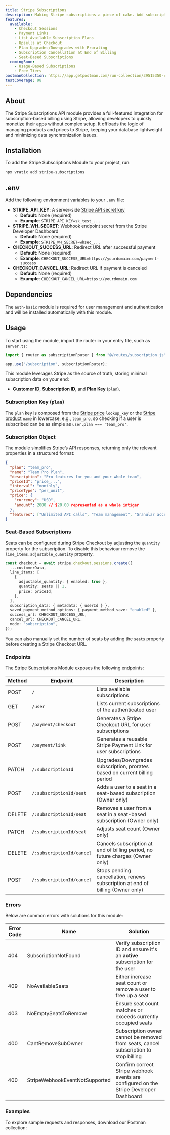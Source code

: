 ```yaml
---
title: Stripe Subscriptions
description: Making Stripe subscriptions a piece of cake. Add subscription billing to your app within minutes
features:
  available:
    - Checkout Sessions
    - Payment Links
    - List Available Subscription Plans
    - Upsells at Checkout
    - Plan Upgrades/Downgrades with Prorating
    - Subscription Cancellation at End of Billing
    - Seat-Based Subscriptions
  comingSoon:
    - Usage-Based Subscriptions
    - Free Tiers
postmanCollection: https://app.getpostman.com/run-collection/39515350-cd2bdb24-9802-4392-811b-ff743b769305?action=collection%2Ffork&source=rip_markdown&collection-url=entityId%3D39515350-cd2bdb24-9802-4392-811b-ff743b769305%26entityType%3Dcollection%26workspaceId%3D36bf5973-695a-44e0-889e-bba83a364391
testCoverage: 98
---
```


## About

The Stripe Subscriptions API module provides a full-featured integration for subscription-based billing using Stripe, allowing developers to quickly monetize their apps without complex setup.
It offloads the logic of managing products and prices to Stripe, keeping your database lightweight and minimizing data synchronization issues.

## Installation

To add the Stripe Subscriptions Module to your project, run:

```bash
npx vratix add stripe-subscriptions
```

## .env

Add the following environment variables to your `.env` file:

- **STRIPE_API_KEY**: A server-side [Stripe API secret key](https://docs.stripe.com/keys)
  - **Default**: None (required)
  - **Example**: `STRIPE_API_KEY=sk_test_...`
- **STRIPE_WH_SECRET**: Webhook endpoint secret from the Stripe Developer Dashboard
  - **Default**: None (required)
  - **Example**: `STRIPE_WH_SECRET=whsec_...`
- **CHECKOUT_SUCCESS_URL**: Redirect URL after successful payment
  - **Default**: None (required)
  - **Example**: `CHECKOUT_SUCCESS_URL=https://yourdomain.com/payment-success`
- **CHECKOUT_CANCEL_URL**: Redirect URL if payment is canceled
  - **Default**: None (required)
  - **Example**: `CHECKOUT_CANCEL_URL=https://yourdomain.com`

## Dependencies

The `auth-basic` module is required for user management and authentication and will be installed automatically with this module.

## Usage

To start using the module, import the router in your entry file, such as `server.ts`:

```typescript server.ts
import { router as subscriptionRouter } from "@/routes/subscription.js";

app.use("/subscription", subscriptionRouter);
```

This module leverages Stripe as the source of truth, storing minimal subscription data on your end:

- **Customer ID**, **Subscription ID**, and **Plan Key** (`plan`).

### Subscription Key (`plan`)

The `plan` key is composed from the [Stripe price](https://docs.stripe.com/api/prices/object#price_object-lookup_key) `lookup_key`
or the [Stripe product](https://docs.stripe.com/api/products/object#product_object-name) `name` in lowercase, e.g., `team_pro`,
so checking if a user is subscribed can be as simple as `user.plan === 'team_pro'`.

### Subscription Object

The module simplifies Stripe’s API responses, returning only the relevant properties in a structured format:

```json
{
  "plan": "team_pro",
  "name": "Team Pro Plan",
  "description": "Pro features for you and your whole team",
  "priceId": "price_...",
  "interval": "monthly",
  "priceType": "per_unit",
  "price": {
    "currency": "USD",
    "amount": 2000 // $20.00 represented as a whole intiger
  },
  "features": ["Unlimited API calls", "Team management", "Granular access"]
}
```

### Seat-Based Subscriptions

Seats can be configured during Stripe Checkout by adjusting the `quantity` property for the subscription. To disable this behaviour remove the `line_items.adjustable_quantity` property.

```typescript {6}
const checkout = await stripe.checkout.sessions.create({
  ...customerData,
  line_items: [
    {
      adjustable_quantity: { enabled: true },
      quantity: seats || 1,
      price: priceId,
    },
  ],
  subscription_data: { metadata: { userId } },
  saved_payment_method_options: { payment_method_save: "enabled" },
  success_url: CHECKOUT_SUCCESS_URL,
  cancel_url: CHECKOUT_CANCEL_URL,
  mode: "subscription",
});
```

You can also manually set the number of seats by adding the `seats` property before creating a Stripe Checkout URL.

### Endpoints

The Stripe Subscriptions Module exposes the following endpoints:

| Method | Endpoint                  | Description                                                                    |
| ------ | ------------------------- | ------------------------------------------------------------------------------ |
| POST   | `/`                       | Lists available subscriptions                                                  |
| GET    | `/user`                   | Lists current subscriptions of the authenticated user                          |
| POST   | `/payment/checkout`       | Generates a Stripe Checkout URL for user subscriptions                         |
| POST   | `/payment/link`           | Generates a reusable Stripe Payment Link for user subscriptions                |
| PATCH  | `/:subscriptionId`        | Upgrades/Downgrades subscription, prorates based on current billing period     |
| POST   | `/:subscriptionId/seat`   | Adds a user to a seat in a seat-based subscription (Owner only)                |
| DELETE | `/:subscriptionId/seat`   | Removes a user from a seat in a seat-based subscription (Owner only)           |
| PATCH  | `/:subscriptionId/seat`   | Adjusts seat count (Owner only)                                                |
| DELETE | `/:subscriptionId/cancel` | Cancels subscription at end of billing period, no future charges (Owner only)  |
| POST   | `/:subscriptionId/cancel` | Stops pending cancellation, renews subscription at end of billing (Owner only) |

### Errors

Below are common errors with solutions for this module:

| Error Code | Name                           | Solution                                                                               |
| ---------- | ------------------------------ | -------------------------------------------------------------------------------------- |
| 404        | SubscriptionNotFound           | Verify subscription ID and ensure it's an **active** subscription for the user         |
| 409        | NoAvailableSeats               | Either increase seat count or remove a user to free up a seat                          |
| 403        | NoEmptySeatsToRemove           | Ensure seat count matches or exceeds currently occupied seats                          |
| 400        | CantRemoveSubOwner             | Subscription owner cannot be removed from seats, cancel subscription to stop billing   |
| 400        | StripeWebhookEventNotSupported | Confirm correct Stripe webhook events are configured on the Stripe Developer Dashboard |

### Examples

To explore sample requests and responses, download our Postman collection:

<PostmanBadge
  collectionUrl="https://app.getpostman.com/run-collection/39515350-cd2bdb24-9802-4392-811b-ff743b769305?action=collection%2Ffork&source=rip_markdown&collection-url=entityId%3D39515350-cd2bdb24-9802-4392-811b-ff743b769305%26entityType%3Dcollection%26workspaceId%3D36bf5973-695a-44e0-889e-bba83a364391"
  moduleName="Stripe Subscriptions"
/>
